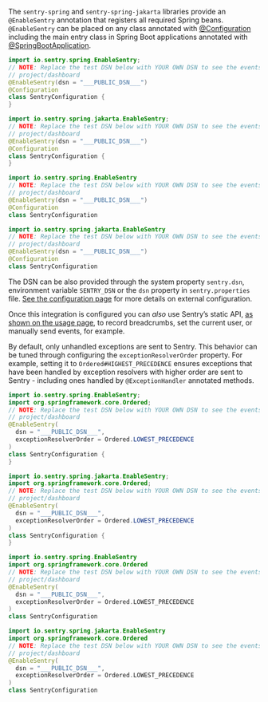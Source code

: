 The `sentry-spring` and `sentry-spring-jakarta` libraries provide an `@EnableSentry` annotation that registers all required Spring beans. `@EnableSentry` can be placed on any class annotated with [@Configuration](https://docs.spring.io/spring-framework/docs/current/javadoc-api/org/springframework/context/annotation/Configuration.html) including the main entry class in Spring Boot applications annotated with [@SpringBootApplication](https://docs.spring.io/spring-boot/docs/current/api/org/springframework/boot/autoconfigure/SpringBootApplication.html).

```java {tabTitle:Java (Spring 5)}
import io.sentry.spring.EnableSentry;
// NOTE: Replace the test DSN below with YOUR OWN DSN to see the events from this app in your Sentry
// project/dashboard
@EnableSentry(dsn = "___PUBLIC_DSN___")
@Configuration
class SentryConfiguration {
}
```

```java {tabTitle:Java (Spring 6)}
import io.sentry.spring.jakarta.EnableSentry;
// NOTE: Replace the test DSN below with YOUR OWN DSN to see the events from this app in your Sentry
// project/dashboard
@EnableSentry(dsn = "___PUBLIC_DSN___")
@Configuration
class SentryConfiguration {
}
```

```kotlin {tabTitle:Kotlin (Spring 5)}
import io.sentry.spring.EnableSentry
// NOTE: Replace the test DSN below with YOUR OWN DSN to see the events from this app in your Sentry
// project/dashboard
@EnableSentry(dsn = "___PUBLIC_DSN___")
@Configuration
class SentryConfiguration
```

```kotlin {tabTitle:Kotlin (Spring 6)}
import io.sentry.spring.jakarta.EnableSentry
// NOTE: Replace the test DSN below with YOUR OWN DSN to see the events from this app in your Sentry
// project/dashboard
@EnableSentry(dsn = "___PUBLIC_DSN___")
@Configuration
class SentryConfiguration
```

The DSN can be also provided through the system property `sentry.dsn`, environment variable `SENTRY_DSN` or the `dsn` property in `sentry.properties` file. [See the configuration page](/platforms/java/configuration/) for more details on external configuration.

Once this integration is configured you can _also_ use Sentry’s static API, [as shown on the usage page](usage/), to record breadcrumbs, set the current user, or manually send events, for example.

By default, only unhandled exceptions are sent to Sentry. This behavior can be tuned through configuring the `exceptionResolverOrder` property. For example, setting it to `Ordered#HIGHEST_PRECEDENCE` ensures exceptions that have been handled by exception resolvers with higher order are sent to Sentry - including ones handled by `@ExceptionHandler` annotated methods.

```java {tabTitle:Java (Spring 5)}
import io.sentry.spring.EnableSentry;
import org.springframework.core.Ordered;
// NOTE: Replace the test DSN below with YOUR OWN DSN to see the events from this app in your Sentry
// project/dashboard
@EnableSentry(
  dsn = "___PUBLIC_DSN___",
  exceptionResolverOrder = Ordered.LOWEST_PRECEDENCE
)
class SentryConfiguration {
}
```

```java {tabTitle:Java (Spring 6)}
import io.sentry.spring.jakarta.EnableSentry;
import org.springframework.core.Ordered;
// NOTE: Replace the test DSN below with YOUR OWN DSN to see the events from this app in your Sentry
// project/dashboard
@EnableSentry(
  dsn = "___PUBLIC_DSN___",
  exceptionResolverOrder = Ordered.LOWEST_PRECEDENCE
)
class SentryConfiguration {
}
```

```kotlin {tabTitle:Kotlin (Spring 5)}
import io.sentry.spring.EnableSentry
import org.springframework.core.Ordered
// NOTE: Replace the test DSN below with YOUR OWN DSN to see the events from this app in your Sentry
// project/dashboard
@EnableSentry(
  dsn = "___PUBLIC_DSN___",
  exceptionResolverOrder = Ordered.LOWEST_PRECEDENCE
)
class SentryConfiguration
```

```kotlin {tabTitle:Kotlin (Spring 6)}
import io.sentry.spring.jakarta.EnableSentry
import org.springframework.core.Ordered
// NOTE: Replace the test DSN below with YOUR OWN DSN to see the events from this app in your Sentry
// project/dashboard
@EnableSentry(
  dsn = "___PUBLIC_DSN___",
  exceptionResolverOrder = Ordered.LOWEST_PRECEDENCE
)
class SentryConfiguration
```
